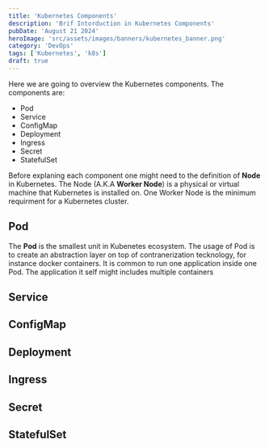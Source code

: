 ```yaml
---
title: 'Kubernetes Components'
description: 'Brif Intorduction in Kubernetes Components'
pubDate: 'August 21 2024'
heroImage: 'src/assets/images/banners/kubernetes_banner.png'
category: 'DevOps'
tags: ['Kubernetes', 'k8s']
draft: true
---
```


Here we are going to overview the Kubernetes components. The components are:

- Pod
- Service
- ConfigMap
- Deployment
- Ingress
- Secret
- StatefulSet

Before explaning each component one might need to the definition of **Node** in Kubernetes. The Node (A.K.A **Worker Node**) is a physical or virtual machine that Kubernetes is installed on.
One Worker Node is the minimum requirment for a Kubernetes cluster.

## Pod

The **Pod** is the smallest unit in Kubenetes ecosystem. The usage of Pod is to create an abstraction layer on top of contranerization tecknology, for instance docker containers.
It is common to run one application inside one Pod. The application it self might includes multiple containers

<lesson3>

## Service

## ConfigMap

## Deployment

## Ingress

## Secret

## StatefulSet
